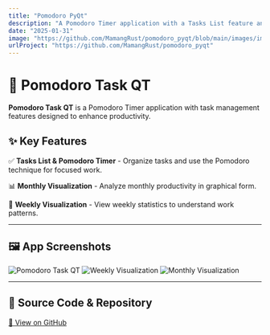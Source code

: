 ```yaml
---
title: "Pomodoro PyQt"
description: "A Pomodoro Timer application with a Tasks List feature and statistical visualizations."
date: "2025-01-31"
image: "https://github.com/MamangRust/pomodoro_pyqt/blob/main/images/image.png?raw=true"
urlProject: "https://github.com/MamangRust/pomodoro_pyqt"
---
```


# 🚀 Pomodoro Task QT

**Pomodoro Task QT** is a Pomodoro Timer application with task management features designed to enhance productivity.

## ✨ Key Features

✅ **Tasks List & Pomodoro Timer** - Organize tasks and use the Pomodoro technique for focused work.

📊 **Monthly Visualization** - Analyze monthly productivity in graphical form.

📆 **Weekly Visualization** - View weekly statistics to understand work patterns.

---

## 🖼️ App Screenshots

<img src="https://github.com/MamangRust/pomodoro_pyqt/blob/main/images/image.png?raw=true" alt="Pomodoro Task QT" width={600} height={400} />

<img src="https://github.com/MamangRust/pomodoro_pyqt/raw/main/images/Visualisasi_Tasks_2024_December.png?raw=true" alt="Weekly Visualization" width={600} height={400} />

<img src="https://github.com/MamangRust/pomodoro_pyqt/raw/main/images/Visualisasi_Tasks_2024.png?raw=true" alt="Monthly Visualization" width={600} height={400} />

---

## 🔗 Source Code & Repository
[📌 View on GitHub](https://github.com/MamangRust/pomodoro_pyqt)


